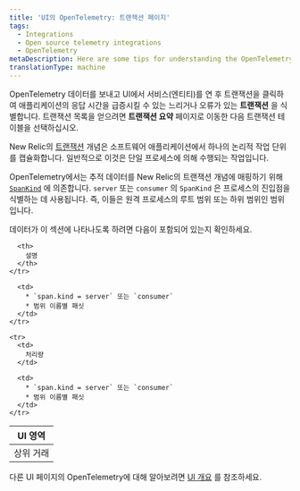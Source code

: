 ```yaml
---
title: 'UI의 OpenTelemetry: 트랜잭션 페이지'
tags:
  - Integrations
  - Open source telemetry integrations
  - OpenTelemetry
metaDescription: Here are some tips for understanding the OpenTelemetry transactions page in the New Relic UI.
translationType: machine
---
```


OpenTelemetry 데이터를 보내고 UI에서 서비스(엔티티)를 연 후 트랜잭션을 클릭하여 애플리케이션의 응답 시간을 급증시킬 수 있는 느리거나 오류가 있는 **트랜잭션** 을 식별합니다. 트랜잭션 목록을 얻으려면 **트랜잭션 요약** 페이지로 이동한 다음 트랜잭션 테이블을 선택하십시오.

New Relic의 [트랜잭션](/docs/apm/transactions/intro-transactions/transactions-new-relic-apm#txn-defined) 개념은 소프트웨어 애플리케이션에서 하나의 논리적 작업 단위를 캡슐화합니다. 일반적으로 이것은 단일 프로세스에 의해 수행되는 작업입니다.

OpenTelemetry에서는 추적 데이터를 New Relic의 트랜잭션 개념에 매핑하기 위해 [`SpanKind`](https://github.com/open-telemetry/opentelemetry-specification/blob/main/specification/trace/api.md#spankind) 에 의존합니다. `server` 또는 `consumer` 의 `SpanKind` 은 프로세스의 진입점을 식별하는 데 사용됩니다. 즉, 이들은 원격 프로세스의 루트 범위 또는 하위 범위인 범위입니다.

데이터가 이 섹션에 나타나도록 하려면 다음이 포함되어 있는지 확인하세요.

<table>
  <thead>
    <tr>
      <th style={{ width: "200px" }}>
        UI 영역
      </th>

      <th>
        설명
      </th>
    </tr>
  </thead>

  <tbody>
    <tr>
      <td>
        상위 거래
      </td>

      <td>
        * `span.kind = server` 또는 `consumer`
        * 범위 이름별 패싯
      </td>
    </tr>

    <tr>
      <td>
        처리량
      </td>

      <td>
        * `span.kind = server` 또는 `consumer`
        * 범위 이름별 패싯
      </td>
    </tr>
  </tbody>
</table>

다른 UI 페이지의 OpenTelemetry에 대해 알아보려면 [UI 개요](/docs/more-integrations/open-source-telemetry-integrations/opentelemetry/view-your-data/opentelemetry-view-your-data) 를 참조하세요.